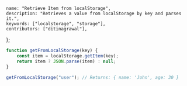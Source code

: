     name: "Retrieve Item from localStorage",
    description: "Retrieves a value from localStorage by key and parses it.",
    keywords: ["localstorage", "storage"],
    contributors: ["ditinagrawal"],
};

```javascript
function getFromLocalStorage(key) {
    const item = localStorage.getItem(key);
    return item ? JSON.parse(item) : null;
}
```

```javascript
getFromLocalStorage("user"); // Returns: { name: 'John', age: 30 }
```
